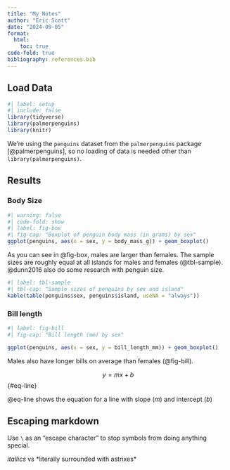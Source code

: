 ```yaml
---
title: "My Notes"
author: "Eric Scott"
date: "2024-09-05"
format: 
  html: 
    toc: true
code-fold: true
bibliography: references.bib
---
```


## Load Data

```r
#| label: setup
#| include: false
library(tidyverse)
library(palmerpenguins)
library(knitr)
```

We're using the `penguins` dataset from the `palmerpenguins` package [@palmerpenguins], so no loading of data is needed other than `library(palmerpenguins)`.

## Results

### Body Size

```r
#| warning: false 
#| code-fold: show
#| label: fig-box
#| fig-cap: "Boxplot of penguin body mass (in grams) by sex"
ggplot(penguins, aes(x = sex, y = body_mass_g)) + geom_boxplot()
```

As you can see in @fig-box, males are larger than females.
The sample sizes are roughly equal at all islands for males and females (@tbl-sample).
@dunn2016 also do some research with penguin size.

```r
#| label: tbl-sample
#| tbl-cap: "Sample sizes of penguins by sex and island"
kable(table(penguins$sex, penguins$island, useNA = "always"))
```

### Bill length

```r
#| label: fig-bill
#| fig-cap: "Bill length (mm) by sex" 

ggplot(penguins, aes(x = sex, y = bill_length_mm)) + geom_boxplot()
```

Males also have longer bills on average than females (@fig-bill).

$$
y = mx + b
$$ {#eq-line}

@eq-line shows the equation for a line with slope ($m$) and intercept ($b$)

## Escaping markdown

Use `\` as an "escape character" to stop symbols from doing anything special.

*itallics* vs \*literally surrounded with astrixes\*
